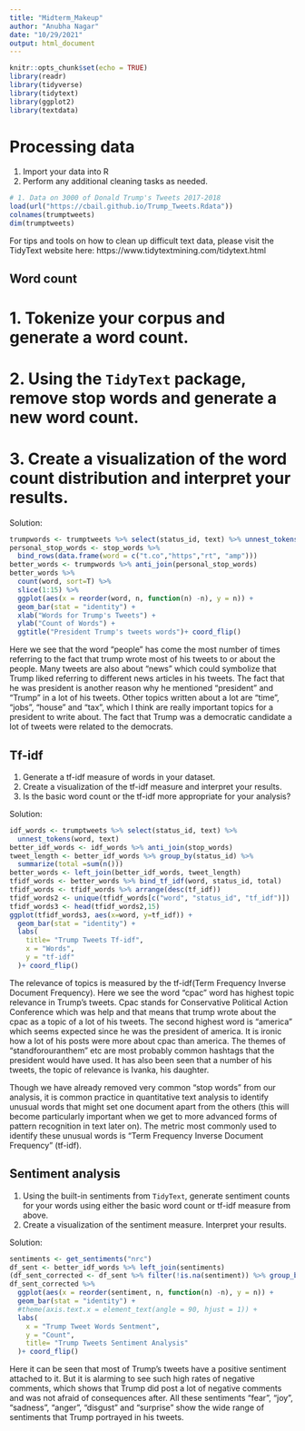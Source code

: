 ---
title: "Midterm_Makeup"
author: "Anubha Nagar"
date: "10/29/2021"
output: html_document
---

```{r setup, include=FALSE}
knitr::opts_chunk$set(echo = TRUE)
library(readr)
library(tidyverse)
library(tidytext)
library(ggplot2)
library(textdata)
```

# Processing data
1. Import your data into R
2. Perform any additional cleaning tasks as needed.

```{r}
# 1. Data on 3000 of Donald Trump's Tweets 2017-2018
load(url("https://cbail.github.io/Trump_Tweets.Rdata"))
colnames(trumptweets)
dim(trumptweets)
```

For tips and tools on how to clean up difficult text data, please visit the TidyText website here: https://www.tidytextmining.com/tidytext.html

## Word count

# 1. Tokenize your corpus and generate a word count.
# 2. Using the `TidyText` package, remove stop words and generate a new word count.
# 3. Create a visualization of the word count distribution and interpret your results.

Solution:
```{r}
trumpwords <- trumptweets %>% select(status_id, text) %>% unnest_tokens(word, text)
personal_stop_words <- stop_words %>% 
  bind_rows(data.frame(word = c("t.co","https","rt", "amp")))
better_words <- trumpwords %>% anti_join(personal_stop_words)
better_words %>% 
  count(word, sort=T) %>% 
  slice(1:15) %>%
  ggplot(aes(x = reorder(word, n, function(n) -n), y = n)) + 
  geom_bar(stat = "identity") + 
  xlab("Words for Trump's Tweets") +
  ylab("Count of Words") +
  ggtitle("President Trump's tweets words")+ coord_flip()
```
Here we see that the word "people" has come the most number of times referring to the fact that trump wrote most of his tweets to or about the people. Many tweets are also about "news" which could symbolize that Trump liked referring to different news articles in his tweets. The fact that he was president is another reason why he mentioned "president" and "Trump" in a lot of his tweets. Other topics written about a lot are "time", "jobs", "house" and "tax", which I think are really important topics for a president to write about. The fact that Trump was a democratic candidate a lot of tweets were related to the democrats. 

## Tf-idf
1. Generate a tf-idf measure of words in your dataset.
2. Create a visualization of the tf-idf measure and interpret your results.
3. Is the basic word count or the tf-idf more appropriate for your analysis?

Solution:
```{r}
idf_words <- trumptweets %>% select(status_id, text) %>%
  unnest_tokens(word, text)
better_idf_words <- idf_words %>% anti_join(stop_words)
tweet_length <- better_idf_words %>% group_by(status_id) %>%
  summarize(total =sum(n()))
better_words <- left_join(better_idf_words, tweet_length)
tfidf_words <- better_words %>% bind_tf_idf(word, status_id, total)
tfidf_words <- tfidf_words %>% arrange(desc(tf_idf))
tfidf_words2 <- unique(tfidf_words[c("word", "status_id", "tf_idf")])
tfidf_words3 <- head(tfidf_words2,15)
ggplot(tfidf_words3, aes(x=word, y=tf_idf)) +
  geom_bar(stat = "identity") +
  labs(
    title= "Trump Tweets Tf-idf",
    x = "Words",
    y = "tf-idf"
  )+ coord_flip()
```
The relevance of topics is measured by the tf-idf(Term Frequency Inverse Document Frequency). Here we see the word "cpac" word has highest topic relevance in Trump's tweets. Cpac stands for Conservative Political Action Conference which was help and that means that trump wrote about the cpac as a topic of a lot of his tweets. The second highest word is "america" which seems expected since he was the president of america. It is ironic how a lot of his posts were more about cpac than america. The themes of "standforouranthem" etc are most probably common hashtags that the president would have used. It has also been seen that a number of his tweets, the topic of relevance is Ivanka, his daughter. 

Though we have already removed very common “stop words” from our analysis, it is common practice in quantitative text analysis to identify unusual words that might set one document apart from the others (this will become particularly important when we get to more advanced forms of pattern recognition in text later on). The metric most commonly used to identify these unusual words is “Term Frequency Inverse Document Frequency” (tf-idf).

## Sentiment analysis

1. Using the built-in sentiments from `TidyText`, generate sentiment counts for your words using either the basic word count or tf-idf measure from above.
2. Create a visualization of the sentiment measure. Interpret your results.


Solution:
```{r}
sentiments <- get_sentiments("nrc")
df_sent <- better_idf_words %>% left_join(sentiments)
(df_sent_corrected <- df_sent %>% filter(!is.na(sentiment)) %>% group_by(sentiment) %>% summarize(n = n()))
df_sent_corrected %>%
  ggplot(aes(x = reorder(sentiment, n, function(n) -n), y = n)) +
  geom_bar(stat = "identity") +
  #theme(axis.text.x = element_text(angle = 90, hjust = 1)) +
  labs(
    x = "Trump Tweet Words Sentment",
    y = "Count",
    title= "Trump Tweets Sentiment Analysis"
  )+ coord_flip()
```
Here it can be seen that most of Trump's tweets have a positive sentiment attached to it. But it is alarming to see such high rates of negative comments, which shows that Trump did post a lot of negative comments and was not afraid of consequences after. All these sentiments "fear", "joy", "sadness", "anger", "disgust" and "surprise" show the wide range of sentiments that Trump portrayed in his tweets. 

